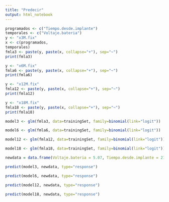```yaml
---
title: "Predecir"
output: html_notebook
---
```


```r
programados <- c("Tiempo.desde.implante")
temporales <- c("Voltaje.bateria")
y <- "x3M.fix"
x <- c(programados,
temporales)
fmla3 <- paste(y, paste(x, collapse="+"), sep="~")
print(fmla3)

y <- "x6M.fix"
fmla6 <- paste(y, paste(x, collapse="+"), sep="~")
print(fmla6)

y <- "x12M.fix"
fmla12 <- paste(y, paste(x, collapse="+"), sep="~")
print(fmla12)

y <- "x18M.fix"
fmla18 <- paste(y, paste(x, collapse="+"), sep="~")
print(fmla18)
```

```r
model3 <- glm(fmla3, data=trainingSet, family=binomial(link="logit"))

model6 <- glm(fmla6, data=trainingSet, family=binomial(link="logit"))

model12 <- glm(fmla12, data=trainingSet, family=binomial(link="logit"))

model18 <- glm(fmla18, data=trainingSet, family=binomial(link="logit"))

```


```r
newdata = data.frame(Voltaje.bateria = 5.07, Tiempo.desde.implante = 2188)
```


```r
predict(model3, newdata, type="response")
```

```r
predict(model6, newdata, type="response")
```


```r
predict(model12, newdata, type="response")
```

```r
predict(model18, newdata, type="response")
```








